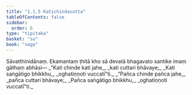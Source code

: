 ```yaml
---
title: "1.1.5 Katichindasutta"
tableOfContents: false
sidebar:
  order: 6
type: "tipitaka"
basket: "su"
book: "saga"
---
```



<DynamicBreadcrumb />

<Division number="5" book="saga">

<Paragraph number="16" book="saga">
Sāvatthinidānaṃ. Ekamantaṃ ṭhitā kho sā devatā bhagavato santike imaṃ gāthaṃ abhāsi—
</Paragraph>

<Paragraph number="17" type="verses" book="saga">
_“Kati chinde kati jahe,_  
_kati cuttari bhāvaye;_  
_Kati saṅgātigo bhikkhu,_  
_oghatiṇṇoti vuccatī”ti._  

</Paragraph>

<Paragraph number="18" type="verses" book="saga">
_“Pañca chinde pañca jahe,_  
_pañca cuttari bhāvaye;_  
_Pañca saṅgātigo bhikkhu,_  
_oghatiṇṇoti vuccatī”ti._
</Paragraph>
</Division>